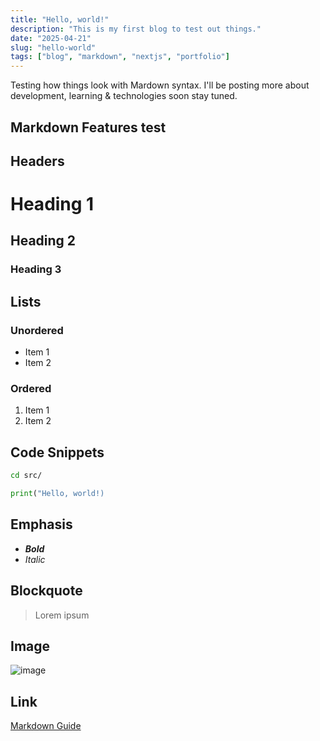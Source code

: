 ```yaml
---
title: "Hello, world!"
description: "This is my first blog to test out things."
date: "2025-04-21"
slug: "hello-world"
tags: ["blog", "markdown", "nextjs", "portfolio"]
---
```


Testing how things look with Mardown syntax.
I'll be posting more about development, learning & technologies soon stay tuned.

## Markdown Features test

## Headers

# Heading 1

## Heading 2

### Heading 3

## Lists

### Unordered

- Item 1
- Item 2

### Ordered

1. Item 1
2. Item 2

## Code Snippets

```bash
cd src/
```

```python
print("Hello, world!)
```

## Emphasis

- **_Bold_**
- _Italic_

## Blockquote

> Lorem ipsum

## Image

![image](https://picfiles.alphacoders.com/468/thumb-1920-468899.jpg)

## Link

[Markdown Guide](https://www.markdownguide.org/ "visit")
